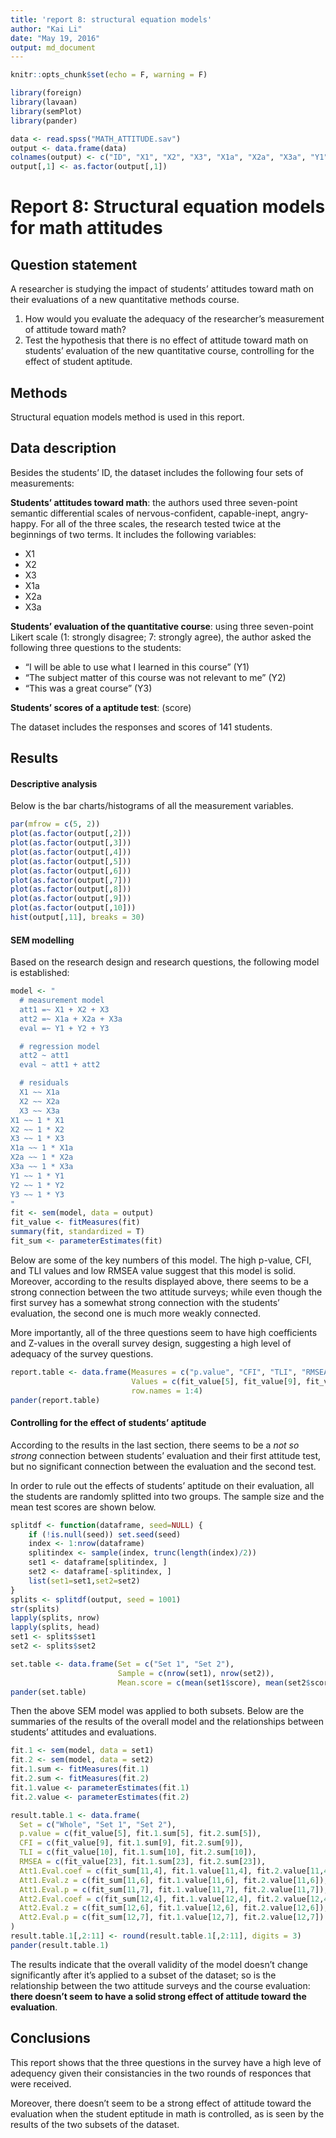 ```yaml
---
title: 'report 8: structural equation models'
author: "Kai Li"
date: "May 19, 2016"
output: md_document
---
```


```r
knitr::opts_chunk$set(echo = F, warning = F)

library(foreign)
library(lavaan)
library(semPlot)
library(pander)

data <- read.spss("MATH_ATTITUDE.sav")
output <- data.frame(data)
colnames(output) <- c("ID", "X1", "X2", "X3", "X1a", "X2a", "X3a", "Y1", "Y2", "Y3", "score")
output[,1] <- as.factor(output[,1])

```

# Report 8: Structural equation models for math attitudes

## Question statement

A researcher is studying the impact of students' attitudes toward math on their evaluations of a new quantitative methods course.

1. How would you evaluate the adequacy of the researcher's measurement of attitude toward math?
2. Test the hypothesis that there is no effect of attitude toward math on students' evaluation of the new quantitative course, controlling for the effect of student aptitude.

## Methods

Structural equation models method is used in this report.

## Data description

Besides the students' ID, the dataset includes the following four sets of measurements:

**Students' attitudes toward math**: the authors used three seven-point semantic differential scales of nervous-confident, capable-inept, angry-happy. For all of the three scales, the research tested twice at the beginnings of two terms. It includes the following variables:

- X1
- X2
- X3
- X1a
- X2a
- X3a

**Students' evaluation of the quantitative course**: using three seven-point Likert scale (1: strongly disagree; 7: strongly agree), the author asked the following three questions to the students:

- "I will be able to use what I learned in this course" (Y1)
- "The subject matter of this course was not relevant to me" (Y2)
- "This was a great course" (Y3)

**Students' scores of a aptitude test**: (score)

The dataset includes the responses and scores of 141 students.

## Results

#### Descriptive analysis

Below is the bar charts/histograms of all the measurement variables.

``` R

par(mfrow = c(5, 2))
plot(as.factor(output[,2]))
plot(as.factor(output[,3]))
plot(as.factor(output[,4]))
plot(as.factor(output[,5]))
plot(as.factor(output[,6]))
plot(as.factor(output[,7]))
plot(as.factor(output[,8]))
plot(as.factor(output[,9]))
plot(as.factor(output[,10]))
hist(output[,11], breaks = 30)

```

#### SEM modelling

Based on the research design and research questions, the following model is established:

``` R

model <- "
  # measurement model
  att1 =~ X1 + X2 + X3
  att2 =~ X1a + X2a + X3a
  eval =~ Y1 + Y2 + Y3

  # regression model
  att2 ~ att1
  eval ~ att1 + att2

  # residuals
  X1 ~~ X1a
  X2 ~~ X2a
  X3 ~~ X3a
X1 ~~ 1 * X1
X2 ~~ 1 * X2
X3 ~~ 1 * X3
X1a ~~ 1 * X1a
X2a ~~ 1 * X2a
X3a ~~ 1 * X3a
Y1 ~~ 1 * Y1
Y2 ~~ 1 * Y2
Y3 ~~ 1 * Y3
"
fit <- sem(model, data = output)
fit_value <- fitMeasures(fit)
summary(fit, standardized = T)
fit_sum <- parameterEstimates(fit)

```

Below are some of the key numbers of this model. The high p-value, CFI, and TLI values and low RMSEA value suggest that this model is solid. Moreover, according to the results displayed above, there seems to be a strong connection between the two attitude surveys; while even though the first survey has a somewhat strong connection with the students' evaluation, the second one is much more weakly connected.

More importantly, all of the three questions seem to have high coefficients and Z-values in the overall survey design, suggesting a high level of adequacy of the survey questions.

``` R

report.table <- data.frame(Measures = c("p.value", "CFI", "TLI", "RMSEA"), 
                           Values = c(fit_value[5], fit_value[9], fit_value[10], fit_value[23]),
                           row.names = 1:4)
pander(report.table)

```

#### Controlling for the effect of students' aptitude

According to the results in the last section, there seems to be a *not so strong* connection between students' evaluation and their first attitude test, but no significant connection between the evaluation and the second test.

In order to rule out the effects of students' aptitude on their evaluation, all the students are randomly splitted into two groups. The sample size and the mean test scores are shown below.

``` R

splitdf <- function(dataframe, seed=NULL) {
	if (!is.null(seed)) set.seed(seed)
	index <- 1:nrow(dataframe)
	splitindex <- sample(index, trunc(length(index)/2))
	set1 <- dataframe[splitindex, ]
	set2 <- dataframe[-splitindex, ]
	list(set1=set1,set2=set2)
}
splits <- splitdf(output, seed = 1001)
str(splits)
lapply(splits, nrow)
lapply(splits, head)
set1 <- splits$set1
set2 <- splits$set2

set.table <- data.frame(Set = c("Set 1", "Set 2"),
                        Sample = c(nrow(set1), nrow(set2)),
                        Mean.score = c(mean(set1$score), mean(set2$score)))
pander(set.table)

```

Then the above SEM model was applied to both subsets. Below are the summaries of the results of the overall model and the relationships between students' attitudes and evaluations.

``` R

fit.1 <- sem(model, data = set1)
fit.2 <- sem(model, data = set2)
fit.1.sum <- fitMeasures(fit.1)
fit.2.sum <- fitMeasures(fit.2)
fit.1.value <- parameterEstimates(fit.1)
fit.2.value <- parameterEstimates(fit.2)

result.table.1 <- data.frame(
  Set = c("Whole", "Set 1", "Set 2"),
  p.value = c(fit_value[5], fit.1.sum[5], fit.2.sum[5]),
  CFI = c(fit_value[9], fit.1.sum[9], fit.2.sum[9]),
  TLI = c(fit_value[10], fit.1.sum[10], fit.2.sum[10]),
  RMSEA = c(fit_value[23], fit.1.sum[23], fit.2.sum[23]),
  Att1.Eval.coef = c(fit_sum[11,4], fit.1.value[11,4], fit.2.value[11,4]),
  Att1.Eval.z = c(fit_sum[11,6], fit.1.value[11,6], fit.2.value[11,6]),
  Att1.Eval.p = c(fit_sum[11,7], fit.1.value[11,7], fit.2.value[11,7]),
  Att2.Eval.coef = c(fit_sum[12,4], fit.1.value[12,4], fit.2.value[12,4]),
  Att2.Eval.z = c(fit_sum[12,6], fit.1.value[12,6], fit.2.value[12,6]),
  Att2.Eval.p = c(fit_sum[12,7], fit.1.value[12,7], fit.2.value[12,7])
)
result.table.1[,2:11] <- round(result.table.1[,2:11], digits = 3)
pander(result.table.1)

```

The results indicate that the overall validity of the model doesn't change significantly after it's applied to a subset of the dataset; so is the relationship between the two attitude surveys and the course evaluation: **there doesn't seem to have a solid strong effect of attitude toward the evaluation**.

## Conclusions

This report shows that the three questions in the survey have a high leve of adequency given their consistancies in the two rounds of responces that were received. 

Moreover, there doesn't seem to be a strong effect of attitude toward the evaluation when the student eptitude in math is controlled, as is seen by the results of the two subsets of the dataset.